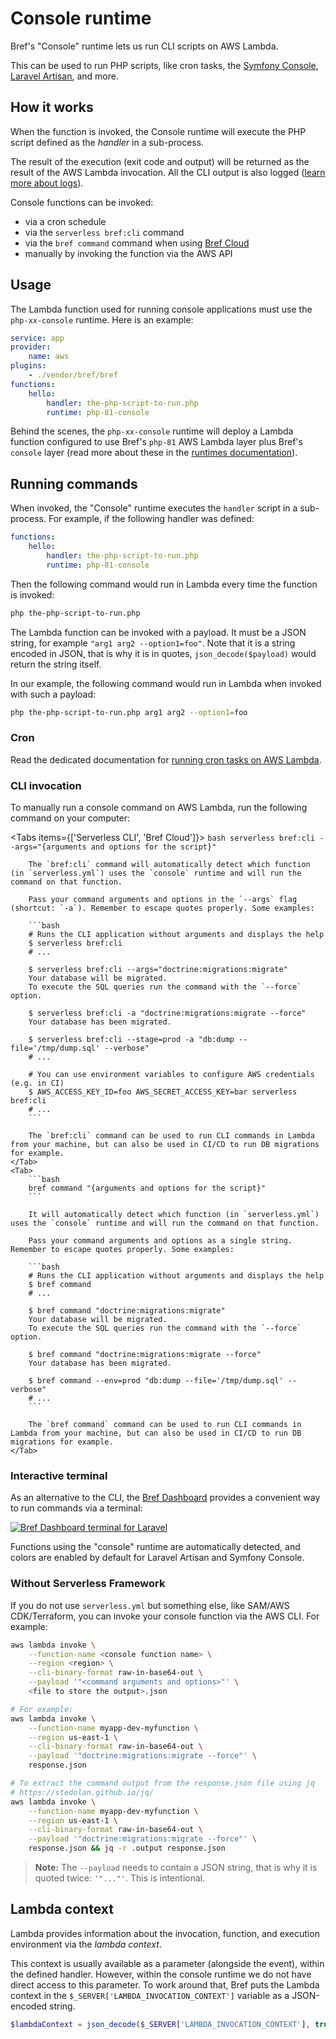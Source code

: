 
<NextSeo description="Learn how to run serverless console commands on AWS Lambda with Symfony Console or Laravel Artisan." />

# Console runtime

Bref's "Console" runtime lets us run CLI scripts on AWS Lambda.

This can be used to run PHP scripts, like cron tasks, the [Symfony Console](https://symfony.com/doc/current/console.html), [Laravel Artisan](https://laravel.com/docs/artisan), and more.

## How it works

When the function is invoked, the Console runtime will execute the PHP script defined as the *handler* in a sub-process.

The result of the execution (exit code and output) will be returned as the result of the AWS Lambda invocation. All the CLI output is also logged ([learn more about logs](../environment/logs.mdx)).

Console functions can be invoked:

- via a cron schedule
- via the `serverless bref:cli` command
- via the `bref command` command when using [Bref Cloud](/cloud)
- manually by invoking the function via the AWS API

## Usage

The Lambda function used for running console applications must use the `php-xx-console` runtime. Here is an example:

```yml filename="serverless.yml" {8-9}
service: app
provider:
    name: aws
plugins:
    - ./vendor/bref/bref
functions:
    hello:
        handler: the-php-script-to-run.php
        runtime: php-81-console
```

Behind the scenes, the `php-xx-console` runtime will deploy a Lambda function configured to use Bref's `php-81` AWS Lambda layer plus Bref's `console` layer (read more about these in the [runtimes documentation](../runtimes.mdx)).

## Running commands

When invoked, the "Console" runtime executes the `handler` script in a sub-process. For example, if the following handler was defined:

```yml filename="serverless.yml"
functions:
    hello:
        handler: the-php-script-to-run.php
        runtime: php-81-console
```

Then the following command would run in Lambda every time the function is invoked:

```sh
php the-php-script-to-run.php
```

The Lambda function can be invoked with a payload. It must be a JSON string, for example `"arg1 arg2 --option1=foo"`. Note that it is a string encoded in JSON, that is why it is in quotes, `json_decode($payload)` would return the string itself.

In our example, the following command would run in Lambda when invoked with such a payload:

```sh
php the-php-script-to-run.php arg1 arg2 --option1=foo
```

### Cron

Read the dedicated documentation for [running cron tasks on AWS Lambda](../use-cases/cron.mdx).

### CLI invocation

To manually run a console command on AWS Lambda, run the following command on your computer:

<Tabs items={['Serverless CLI', 'Bref Cloud']}>
    <Tab>
        ```bash
        serverless bref:cli --args="{arguments and options for the script}"
        ```

        The `bref:cli` command will automatically detect which function (in `serverless.yml`) uses the `console` runtime and will run the command on that function.

        Pass your command arguments and options in the `--args` flag (shortcut: `-a`). Remember to escape quotes properly. Some examples:

        ```bash
        # Runs the CLI application without arguments and displays the help
        $ serverless bref:cli
        # ...

        $ serverless bref:cli --args="doctrine:migrations:migrate"
        Your database will be migrated.
        To execute the SQL queries run the command with the `--force` option.

        $ serverless bref:cli -a "doctrine:migrations:migrate --force"
        Your database has been migrated.

        $ serverless bref:cli --stage=prod -a "db:dump --file='/tmp/dump.sql' --verbose"
        # ...

        # You can use environment variables to configure AWS credentials (e.g. in CI)
        $ AWS_ACCESS_KEY_ID=foo AWS_SECRET_ACCESS_KEY=bar serverless bref:cli
        # ...
        ```

        The `bref:cli` command can be used to run CLI commands in Lambda from your machine, but can also be used in CI/CD to run DB migrations for example.
    </Tab>
    <Tab>
        ```bash
        bref command "{arguments and options for the script}"
        ```

        It will automatically detect which function (in `serverless.yml`) uses the `console` runtime and will run the command on that function.

        Pass your command arguments and options as a single string. Remember to escape quotes properly. Some examples:

        ```bash
        # Runs the CLI application without arguments and displays the help
        $ bref command
        # ...

        $ bref command "doctrine:migrations:migrate"
        Your database will be migrated.
        To execute the SQL queries run the command with the `--force` option.

        $ bref command "doctrine:migrations:migrate --force"
        Your database has been migrated.

        $ bref command --env=prod "db:dump --file='/tmp/dump.sql' --verbose"
        # ...
        ```

        The `bref command` command can be used to run CLI commands in Lambda from your machine, but can also be used in CI/CD to run DB migrations for example.
    </Tab>
</Tabs>

### Interactive terminal

As an alternative to the CLI, the [Bref Dashboard](https://dashboard.bref.sh/?ref=bref) provides a convenient way to run commands via a terminal:

[![Bref Dashboard terminal for Laravel](../runtimes/dashboard-terminal.png)](https://dashboard.bref.sh/?ref=bref)

Functions using the "console" runtime are automatically detected, and colors are enabled by default for Laravel Artisan and Symfony Console.

### Without Serverless Framework

If you do not use `serverless.yml` but something else, like SAM/AWS CDK/Terraform, you can invoke your console function via the AWS CLI. For example:

```bash
aws lambda invoke \
    --function-name <console function name> \
    --region <region> \
    --cli-binary-format raw-in-base64-out \
    --payload '"<command arguments and options>"' \
    <file to store the output>.json

# For example:
aws lambda invoke \
    --function-name myapp-dev-myfunction \
    --region us-east-1 \
    --cli-binary-format raw-in-base64-out \
    --payload '"doctrine:migrations:migrate --force"' \
    response.json

# To extract the command output from the response.json file using jq
# https://stedolan.github.io/jq/
aws lambda invoke \
    --function-name myapp-dev-myfunction \
    --region us-east-1 \
    --cli-binary-format raw-in-base64-out \
    --payload '"doctrine:migrations:migrate --force"' \
    response.json && jq -r .output response.json
```

> **Note:**
> The `--payload` needs to contain a JSON string, that is why it is quoted twice: `'"..."'`. This is intentional.

## Lambda context

Lambda provides information about the invocation, function, and execution environment via the *lambda context*.

This context is usually available as a parameter (alongside the event), within the defined handler.
However, within the console runtime we do not have direct access to this parameter.
To work around that, Bref puts the Lambda context in the `$_SERVER['LAMBDA_INVOCATION_CONTEXT']` variable as a JSON-encoded string.

```php
$lambdaContext = json_decode($_SERVER['LAMBDA_INVOCATION_CONTEXT'], true);
```

